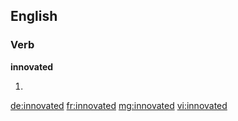 ==English==

===Verb===
'''innovated'''

# {{past of|[[innovate]]}}

[[de:innovated]]
[[fr:innovated]]
[[mg:innovated]]
[[vi:innovated]]
